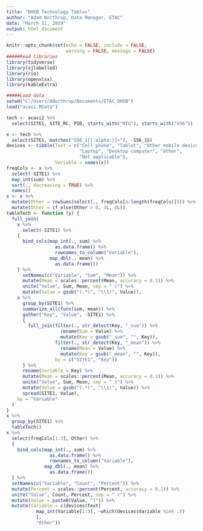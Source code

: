 ```yaml
---
title: "DHSB Technology Tables"
author: "Adam Northrup, Data Manager, ETAC"
date: "March 11, 2019"
output: html_document
---
```


```r
knitr::opts_chunk$set(echo = FALSE, include = FALSE, 
                      warning = FALSE, message = FALSE)
#####Read libraries
library(tidyverse)
library(sjlabelled)
library(rio)
library(openxlsx)
library(kableExtra)

#####Load data
setwd("C:/Users/ANorthrup/Documents/ETAC_DHSB")
load("acasi.RData")
```

```r
tech <- acasi2 %>%
  select(SITE1, SITE_RC, PID, starts_with("MTU"), starts_with("S56"))
```

```r
x <- tech %>%
  select(SITE1, matches("S56_1[[:alpha:]]+"), -S56_1S)
devices <- tibble(Text = c("Cell phone", "Tablet", "Other mobile device", 
                           "Laptop", "Desktop computer", "Other", 
                           "Not applicable"),
                  Variable = names(x))
freqCols <- x %>% 
  select(-SITE1) %>%
  map_int(sum) %>%
  sort(., decreasing = TRUE) %>%
  names()
x <- x %>%
  mutate(Other = rowSums(select(., freqCols[4:length(freqCols)]))) %>%
  mutate(Other = if_else(Other > 0, 1L, 0L))
tableTech <- function (y) {
  full_join(
    x %>% 
      select(-SITE1) %>%
    {
      bind_cols(map_int(., sum) %>% 
                  as.data.frame() %>%
                  rownames_to_column("Variable"),
                map_dbl(., mean) %>%
                  as.data.frame())
    } %>%
      setNames(c("Variable", "Sum", "Mean")) %>%
      mutate(Mean = scales::percent(Mean, accuracy = 0.1)) %>%
      unite("Value", Sum, Mean, sep = " (") %>%
      mutate(Value = gsub("(.*)", "\\1)", Value)),
    x %>%
      group_by(SITE1) %>%
      summarize_all(funs(sum, mean)) %>%
      gather("Key", "Value", -SITE1) %>%
      {
        full_join(filter(., str_detect(Key, "_sum")) %>%
                    rename(Sum = Value) %>%
                    mutate(Key = gsub("_sum", "", Key)),
                  filter(., str_detect(Key, "_mean")) %>%
                    rename(Mean = Value) %>%
                    mutate(Key = gsub("_mean", "", Key)),
                  by = c("SITE1", "Key"))
      } %>%
      rename(Variable = Key) %>%
      mutate(Mean = scales::percent(Mean, accuracy = 0.1)) %>%
      unite("Value", Sum, Mean, sep = " (") %>%
      mutate(Value = gsub("(.*)", "\\1)", Value)) %>%
      spread(SITE1, Value),
    by = "Variable"
  )
}
x %>%
  group_by(SITE1) %>%
  tableTech()
x %>% 
  select(freqCols[1:3], Other) %>% 
  {
    bind_cols(map_int(., sum) %>% 
                as.data.frame() %>%
                rownames_to_column("Variable"),
              map_dbl(., mean) %>%
                as.data.frame())
  } %>%
  setNames(c("Variable", "Count", "Percent")) %>%
  mutate(Percent = scales::percent(Percent, accuracy = 0.1)) %>%
  unite("Value", Count, Percent, sep = " (") %>%
  mutate(Value = paste0(Value, ")")) %>%
  mutate(Variable = c(devices$Text[
           map_int(Variable[1:3], ~which(devices$Variable %in% .))
           ],
           "Other"))
```